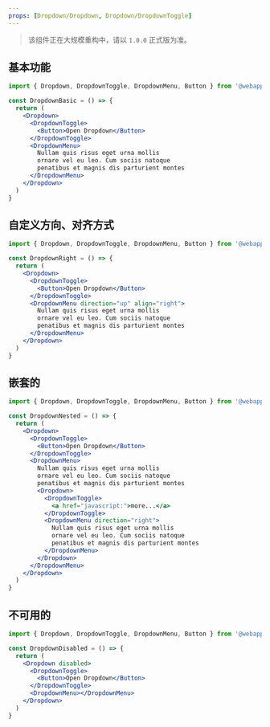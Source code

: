 ```yaml
---
props: [Dropdown/Dropdown, Dropdown/DropdownToggle]
---
```


> 该组件正在大规模重构中，请以 `1.0.0` 正式版为准。

## 基本功能

```jsx tabs
import { Dropdown, DropdownToggle, DropdownMenu, Button } from '@webapps-ui/core-react'

const DropdownBasic = () => {
  return (
    <Dropdown>
      <DropdownToggle>
        <Button>Open Dropdown</Button>
      </DropdownToggle>
      <DropdownMenu>
        Nullam quis risus eget urna mollis
        ornare vel eu leo. Cum sociis natoque
        penatibus et magnis dis parturient montes
      </DropdownMenu>
    </Dropdown>
  )
}
```

## 自定义方向、对齐方式

```jsx tabs
import { Dropdown, DropdownToggle, DropdownMenu, Button } from '@webapps-ui/core-react'

const DropdownRight = () => {
  return (
    <Dropdown>
      <DropdownToggle>
        <Button>Open Dropdown</Button>
      </DropdownToggle>
      <DropdownMenu direction="up" align="right">
        Nullam quis risus eget urna mollis
        ornare vel eu leo. Cum sociis natoque
        penatibus et magnis dis parturient montes
      </DropdownMenu>
    </Dropdown>
  )
}
```

## 嵌套的

```jsx tabs
import { Dropdown, DropdownToggle, DropdownMenu, Button } from '@webapps-ui/core-react'

const DropdownNested = () => {
  return (
    <Dropdown>
      <DropdownToggle>
        <Button>Open Dropdown</Button>
      </DropdownToggle>
      <DropdownMenu>
        Nullam quis risus eget urna mollis
        ornare vel eu leo. Cum sociis natoque
        penatibus et magnis dis parturient montes
        <Dropdown>
          <DropdownToggle>
            <a href="javascript:">more...</a>
          </DropdownToggle>
          <DropdownMenu direction="right">
            Nullam quis risus eget urna mollis
            ornare vel eu leo. Cum sociis natoque
            penatibus et magnis dis parturient montes
          </DropdownMenu>
        </Dropdown>
      </DropdownMenu>
    </Dropdown>
  )
}
```

## 不可用的

```jsx tabs
import { Dropdown, DropdownToggle, DropdownMenu, Button } from '@webapps-ui/core-react'

const DropdownDisabled = () => {
  return (
    <Dropdown disabled>
      <DropdownToggle>
        <Button>Open Dropdown</Button>
      </DropdownToggle>
      <DropdownMenu></DropdownMenu>
    </Dropdown>
  )
}
```
